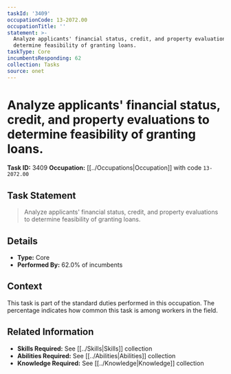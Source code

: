 ```yaml
---
taskId: '3409'
occupationCode: 13-2072.00
occupationTitle: ''
statement: >-
  Analyze applicants' financial status, credit, and property evaluations to
  determine feasibility of granting loans.
taskType: Core
incumbentsResponding: 62
collection: Tasks
source: onet
---
```

# Analyze applicants' financial status, credit, and property evaluations to determine feasibility of granting loans.

**Task ID:** 3409
**Occupation:** [[../Occupations|Occupation]] with code `13-2072.00`

## Task Statement

> Analyze applicants' financial status, credit, and property evaluations to determine feasibility of granting loans.

## Details

- **Type:** Core
- **Performed By:** 62.0% of incumbents

## Context

This task is part of the standard duties performed in this occupation. The percentage indicates how common this task is among workers in the field.

## Related Information

- **Skills Required:** See [[../Skills|Skills]] collection
- **Abilities Required:** See [[../Abilities|Abilities]] collection
- **Knowledge Required:** See [[../Knowledge|Knowledge]] collection
